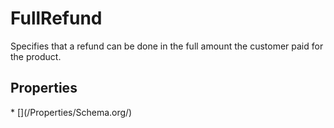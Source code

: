   
# FullRefund

Specifies that a refund can be done in the full amount the customer paid for the product.

## Properties

<Grid>
* [](/Properties/Schema.org/)
</Grid>

